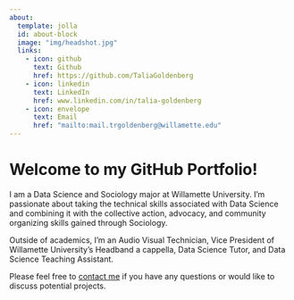```yaml
---
about:
  template: jolla
  id: about-block
  image: "img/headshot.jpg"
  links:
    - icon: github
      text: Github
      href: https://github.com/TaliaGoldenberg
    - icon: linkedin
      text: LinkedIn
      href: www.linkedin.com/in/talia-goldenberg
    - icon: envelope
      text: Email
      href: "mailto:mail.trgoldenberg@willamette.edu"  
---
```


::: {#about-block}
:::

# Welcome to my GitHub Portfolio!

I am a Data Science and Sociology major at Willamette University. I'm passionate about taking the technical skills associated with Data Science and combining it with the collective action, advocacy, and community organizing skills gained through Sociology.

Outside of academics, I'm an Audio Visual Technician, Vice President of Willamette University’s Headband a cappella, Data Science Tutor, and Data Science Teaching Assistant.

Please feel free to [contact me](mailto:mail.trgoldenberg@willamette.edu) if you have any questions or would like to discuss potential projects.

